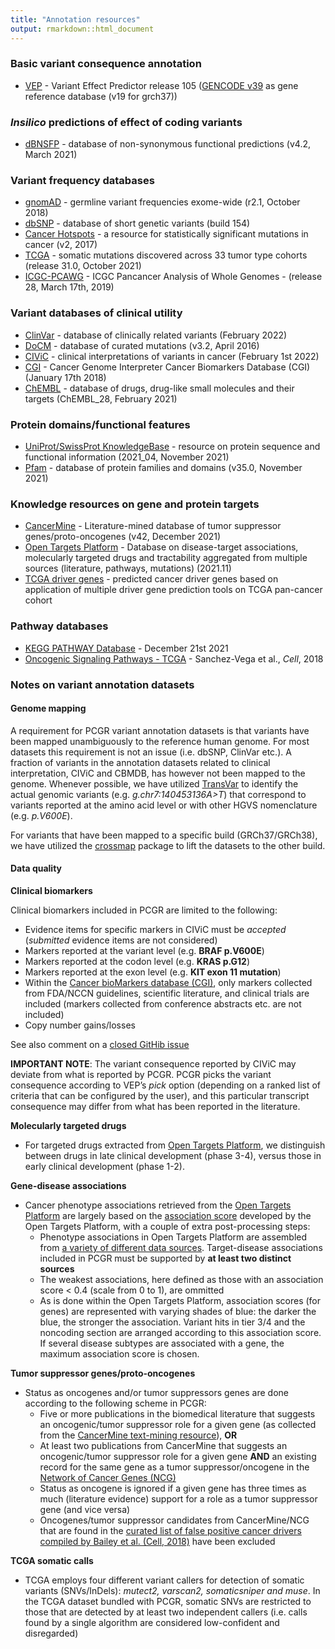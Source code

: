 ```yaml
---
title: "Annotation resources"
output: rmarkdown::html_document
---
```


### Basic variant consequence annotation
  * [VEP](http://www.ensembl.org/info/docs/tools/vep/index.html) - Variant Effect Predictor release 105 ([GENCODE v39](https://www.gencodegenes.org/human/) as gene reference database (v19 for grch37))

###  *Insilico* predictions of effect of coding variants
  * [dBNSFP](https://sites.google.com/site/jpopgen/dbNSFP) - database of non-synonymous functional predictions (v4.2, March 2021)

###  Variant frequency databases
  * [gnomAD](http://exac.broadinstitute.org/) - germline variant frequencies exome-wide (r2.1, October 2018)
  * [dbSNP](http://www.ncbi.nlm.nih.gov/SNP/) - database of short genetic variants (build 154)
  * [Cancer Hotspots](http://cancerhotspots.org) - a resource for statistically significant mutations in cancer (v2, 2017)
  * [TCGA](https://portal.gdc.cancer.gov/) - somatic mutations discovered across 33 tumor type cohorts (release 31.0, October 2021)
  * [ICGC-PCAWG](http://docs.icgc.org/pcawg/) - ICGC Pancancer Analysis of Whole Genomes - (release 28, March 17th, 2019)

### Variant databases of clinical utility
  * [ClinVar](http://www.ncbi.nlm.nih.gov/clinvar/) - database of clinically related variants (February 2022)
  * [DoCM](http://docm.genome.wustl.edu) - database of curated mutations (v3.2, April 2016)
  * [CIViC](http://civic.genome.wustl.edu) - clinical interpretations of variants in cancer (February 1st 2022)
  * [CGI](http://www.cancergenomeinterpreter.org/biomarkers) - Cancer Genome Interpreter Cancer Biomarkers Database (CGI) (January 17th 2018)
  * [ChEMBL](https://www.ebi.ac.uk/chembl/) - database of drugs, drug-like small molecules and their targets (ChEMBL_28, February 2021)

### Protein domains/functional features
  * [UniProt/SwissProt KnowledgeBase](http://www.uniprot.org) - resource on protein sequence and functional information (2021_04, November 2021)
  * [Pfam](http://pfam.xfam.org) - database of protein families and domains (v35.0, November 2021)

### Knowledge resources on gene and protein targets
  * [CancerMine](https://zenodo.org/record/4925789#.YNT8K5MzY7Q) - Literature-mined database of tumor suppressor genes/proto-oncogenes (v42, December 2021)
  * [Open Targets Platform](https://www.targetvalidation.org/) - Database on disease-target associations, molecularly targeted drugs and tractability aggregated from multiple sources (literature, pathways, mutations) (2021.11)
  * [TCGA driver genes](https://www.ncbi.nlm.nih.gov/pubmed/29625053) - predicted cancer driver genes based on application of multiple driver gene prediction tools on TCGA pan-cancer cohort

### Pathway databases
  * [KEGG PATHWAY Database](http://www.genome.jp/kegg/pathway.htm) - December 21st 2021
  * [Oncogenic Signaling Pathways - TCGA](https://www.ncbi.nlm.nih.gov/pubmed/29625050) - Sanchez-Vega et al., *Cell*, 2018

### Notes on variant annotation datasets

#### Genome mapping

A requirement for PCGR variant annotation datasets is that variants have been mapped unambiguously to the reference human genome. For most datasets this requirement is not an issue (i.e. dbSNP, ClinVar etc.). A fraction of variants in the annotation datasets related to clinical interpretation, CIViC and CBMDB, has however not been mapped to the genome. Whenever possible, we have utilized [TransVar](http://bioinformatics.mdanderson.org/transvarweb/) to identify the actual genomic variants (e.g. _g.chr7:140453136A>T_) that correspond to variants reported at the amino acid level or with other HGVS nomenclature (e.g. _p.V600E_).

For variants that have been mapped to a specific build (GRCh37/GRCh38), we have utilized the [crossmap](http://crossmap.sourceforge.net/) package to lift the datasets to the other build.

#### Data quality

__Clinical biomarkers__

Clinical biomarkers included in PCGR are limited to the following:

* Evidence items for specific markers in CIViC must be *accepted* (*submitted* evidence items are not considered)
* Markers reported at the variant level (e.g. __BRAF p.V600E__)
* Markers reported at the codon level (e.g. __KRAS p.G12__)
* Markers reported at the exon level (e.g. __KIT exon 11 mutation__)
* Within the [Cancer bioMarkers database (CGI)](https://www.cancergenomeinterpreter.org/biomarkers), only markers collected from FDA/NCCN guidelines, scientific literature, and clinical trials are included (markers collected from conference abstracts etc. are not included)
* Copy number gains/losses

See also comment on a [closed GitHib issue](https://github.com/sigven/pcgr/issues/37#issuecomment-391966286)

__IMPORTANT NOTE__: The variant consequence reported by CIViC may deviate from what is reported by PCGR. PCGR picks the variant consequence according to VEP's _pick_ option (depending on a ranked list of criteria that can be configured by the user), and this particular transcript consequence may differ from what has been reported in the literature.

__Molecularly targeted drugs__

- For targeted drugs extracted from [Open Targets Platform](https://www.targetvalidation.org), we distinguish between drugs in late clinical development (phase 3-4), versus those in early clinical development (phase 1-2).

__Gene-disease associations__

- Cancer phenotype associations retrieved from the [Open Targets Platform](https://www.targetvalidation.org/) are largely based on the [association score](https://docs.targetvalidation.org/getting-started/scoring) developed by the Open Targets Platform, with a couple of extra post-processing steps:
	- Phenotype associations in Open Targets Platform are assembled from [a variety of different data sources](https://docs.targetvalidation.org/data-sources/data-sources). Target-disease associations included in PCGR must be supported by **at least two distinct sources**
	- The weakest associations, here defined as those with an association score < 0.4 (scale from 0 to 1), are ommitted
	- As is done within the Open Targets Platform, association scores (for genes) are represented with varying shades of blue: the darker the blue, the stronger the association. Variant hits in tier 3/4 and the noncoding section are arranged according to this association score. If several disease subtypes are associated with a gene, the maximum association score is chosen.

__Tumor suppressor genes/proto-oncogenes__

- Status as oncogenes and/or tumor suppressors genes are done according to the following scheme in PCGR:
     - Five or more publications in the biomedical literature that suggests an oncogenic/tumor suppressor role for a given gene (as collected from the [CancerMine text-mining resource](http://bionlp.bcgsc.ca/cancermine/)), **OR**
     - At least two publications from CancerMine that suggests an oncogenic/tumor suppressor role for a given gene **AND** an existing record for the same gene as a tumor suppressor/oncogene in the [Network of Cancer Genes (NCG)](http://ncg.kcl.ac.uk/)
     - Status as oncogene is ignored if a given gene has three times as much (literature evidence) support for a role as a tumor suppressor gene (and vice versa)
     - Oncogenes/tumor suppressor candidates from CancerMine/NCG that are found in the [curated list of false positive cancer drivers compiled by Bailey et al. (Cell, 2018)](https://www.ncbi.nlm.nih.gov/pubmed/30096302) have been excluded


__TCGA somatic calls__

- TCGA employs four different variant callers for detection of somatic variants (SNVs/InDels): _mutect2, varscan2, somaticsniper and muse_. In the TCGA dataset bundled with PCGR, somatic SNVs are restricted to those that are detected by at least two independent callers (i.e. calls found by a single algorithm are considered low-confident and disregarded)
